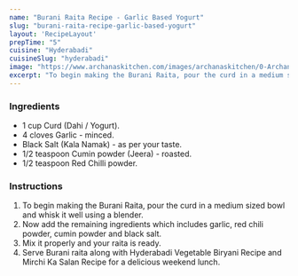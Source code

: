 ---
name: "Burani Raita Recipe - Garlic Based Yogurt"
slug: "burani-raita-recipe-garlic-based-yogurt"
layout: 'RecipeLayout'
prepTime: "5"
cuisine: "Hyderabadi"
cuisineSlug: "hyderabadi"
image: "https://www.archanaskitchen.com/images/archanaskitchen/0-Archanas-Kitchen-Recipes/2018/Preethi_Kitchen_Appliances_Burani_Raita_recipe_video-1.jpg"
excerpt: "To begin making the Burani Raita, pour the curd in a medium sized bowl and whisk it well using a blender"
---

### Ingredients

- 1 cup Curd (Dahi / Yogurt).
- 4 cloves Garlic - minced.
- Black Salt (Kala Namak) - as per your taste.
- 1/2 teaspoon Cumin powder (Jeera) - roasted.
- 1/2 teaspoon Red Chilli powder.

### Instructions

1. To begin making the Burani Raita, pour the curd in a medium sized bowl and whisk it well using a blender.
1. Now add the remaining ingredients which includes garlic, red chili powder, cumin powder and black salt.
1. Mix it properly and your raita is ready.
1. Serve Burani raita along with Hyderabadi Vegetable Biryani Recipe and Mirchi Ka Salan Recipe for a delicious weekend lunch.
